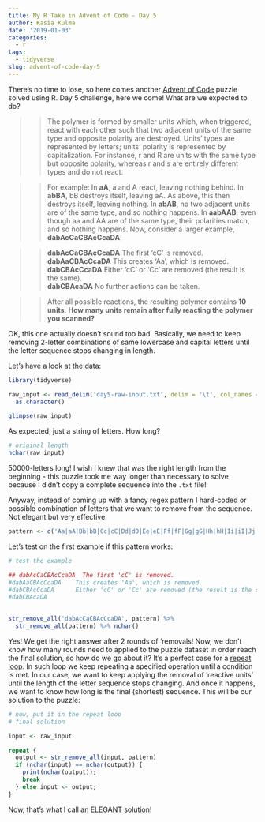 ```yaml
---
title: My R Take in Advent of Code - Day 5
author: Kasia Kulma
date: '2019-01-03'
categories:
  - r
tags:
  - tidyverse
slug: advent-of-code-day-5
---
```


There's no time to lose, so here comes another [Advent of Code](https://adventofcode.com/2018/about) puzzle solved using R. Day 5 challenge, here we come! What are we expected to do?

>> The polymer is formed by smaller units which, when triggered, react with each other such that two adjacent units of the same type and opposite polarity are destroyed. Units' types are represented by letters; units' polarity is represented by capitalization. For instance, r and R are units with the same type but opposite polarity, whereas r and s are entirely different types and do not react.

>> For example:
In **aA**, a and A react, leaving nothing behind.
In **abBA**, bB destroys itself, leaving aA. As above, this then destroys itself, leaving nothing.
In **abAB**, no two adjacent units are of the same type, and so nothing happens.
In **aabAAB**, even though aa and AA are of the same type, their polarities match, and so nothing happens.
Now, consider a larger example, **dabAcCaCBAcCcaDA**:

>> **dabAcCaCBAcCcaDA**  The first 'cC' is removed.    
**dabAaCBAcCcaDA**    This creates 'Aa', which is removed.    
**dabCBAcCcaDA**      Either 'cC' or 'Cc' are removed (the result is the same).    
**dabCBAcaDA**        No further actions can be taken.    

>> After all possible reactions, the resulting polymer contains **10 units**.
>> **How many units remain after fully reacting the polymer you scanned?**


OK, this one actually doesn't sound too bad. Basically, we need to keep removing 2-letter combinations of same lowercase and capital letters until the letter sequence stops changing in length.

Let's have a look at the data:

```r
library(tidyverse)

raw_input <- read_delim('day5-raw-input.txt', delim = '\t', col_names = FALSE) %>% 
  as.character()

glimpse(raw_input) 
```

As expected, just a string of letters. How long?

```r
# original length
nchar(raw_input) 
``` 

50000-letters long! I wish I knew that was the right length from the beginning - this puzzle took me way longer than necessary to solve because I didn't copy a complete sequence into the `.txt` file! 

Anyway, instead of coming up with a fancy regex pattern I hard-coded or possible combination of letters that we want to remove from the sequence. Not elegant but very effective.

```r
pattern <- c('Aa|aA|Bb|bB|Cc|cC|Dd|dD|Ee|eE|Ff|fF|Gg|gG|Hh|hH|Ii|iI|Jj|jJ|Kk|kK|Ll|lL|Mm|mM|Nn|nN|Oo|oO|Pp|pP|Qq|qQ|Rr|rR|Ss|sS|Tt|tT|Uu|uU|Vv|vV|Ww|wW|Xx|xX|Yy|yY|Zz|zZ') 
```

Let's test on the first example if this pattern works:

```r
# test the example 

## dabAcCaCBAcCcaDA  The first 'cC' is removed.
#dabAaCBAcCcaDA    This creates 'Aa', which is removed.
#dabCBAcCcaDA      Either 'cC' or 'Cc' are removed (the result is the same).
#dabCBAcaDA 

  
str_remove_all('dabAcCaCBAcCcaDA', pattern) %>% 
  str_remove_all(pattern) %>% nchar()
```

Yes! We get the right answer after 2 rounds of 'removals! Now, we don't know how many rounds need to applied to the puzzle dataset in order reach the final solution, so how do we go about it? It's a perfect case for a [repeat loop](https://www.datacamp.com/community/tutorials/tutorial-on-loops-in-r). In such loop we keep repeating a specified operation until a condition is met. In our case, we want to keep applying the removal of 'reactive units' until the length of the letter sequence stops changing. And once it happens, we want to know how long is the final (shortest) sequence. This will be our solution to the puzzle:   

```r
# now, put it in the repeat loop
# final solution

input <- raw_input

repeat {   
  output <- str_remove_all(input, pattern)
  if (nchar(input) == nchar(output)) {
    print(nchar(output));
    break
  } else input <- output;
}
```

Now, that's what I call an ELEGANT solution!